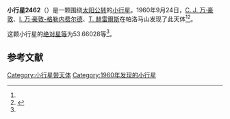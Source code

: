 {{Infobox planet
| bgcolour = #FFFFC0
| name = 2462 Nehalennia
| symbol = 
| image = 
| caption = 
| discovery = yes
| discovery_ref = 
| discoverer = [[C._J._万·豪敦|C. J. 万·豪敦]]、[[I._万·豪敦-格勒内费尔德|I. 万·豪敦-格勒内费尔德]]、[[T._赫雷爾斯|T. 赫雷爾斯]]
| discovery_site = [[帕洛马山|帕洛马山]] 
| discovered = 1960年9月24日
| designations = yes
| mp_name = 
| named_after = 
| alt_names = 6578 P-L/ 1977 DV / 1977 ES / 1990 RQ16
| mp_category = [[主带小行星|主带小行星]]
| orbit_ref = <ref name="a">[http://ssd.jpl.nasa.gov/sbdb.cgi?sstr=2462 2462 Nehalennia] {{Wayback|url=http://ssd.jpl.nasa.gov/sbdb.cgi?sstr=2462 |date=20200820011535 }}，小行星數據庫瀏覽器（JPL Small-Body Database Browser）－[[美国国家航空航天局|美国国家航空航天局]]喷气推进实验室</ref>
| epoch = 2456400.5 (2013年4月18日更新)
| aphelion = {{convert|2.7506567|AU|km|3|abbr=on|lk=out}}
| perihelion = {{convert|2.0647977|AU|km|3|abbr=on}}
| semimajor = {{convert|2.4077272|AU|km|3|abbr=on}}
| eccentricity = 0.1424287
| period = 1364.612475 [[日|日]]<br />3.74[[儒略年|儒略年]]
| avg_speed = 
| inclination = 2.98639
| asc_node = 99.79631
| mean_anomaly = 
| arg_peri = 53.66028
| satellites = 
| physical_characteristics = yes
| dimensions = 
| mass = 
| density = 
| surface_grav = 
| escape_velocity = 
| sidereal_day = 
| axial_tilt = 
| pole_ecliptic_lat = 
| pole_ecliptic_lon = 
| albedo = 
| temperatures= 
| temp_name1 = 
| mean_temp_1 = 
| max_temp_1 = 
| temp_name2 = 
| max_temp_2 = 
| spectral_type = 
| abs_magnitude = 53.66028
}}

'''小行星2462'''（{{lang-en|2462 Nehalennia}}）是一颗围绕[[太阳|太阳]][[公转|公转]]的[[小行星|小行星]]。1960年9月24日，[[C._J._万·豪敦|C. J. 万·豪敦]]、[[I._万·豪敦-格勒内费尔德|I. 万·豪敦-格勒内费尔德]]、[[T._赫雷爾斯|T. 赫雷爾斯]]在帕洛马山发现了此天体<ref name="a" /><ref>{{cite news|title=小行星列表|url=http://cfa-www.harvard.edu/iau/lists/NumberedMPs.txt|accessdate=2013-07-08|newspaper=哈佛大学|archive-date=2008-05-17|archive-url=https://web.archive.org/web/20080517010638/http://cfa-www.harvard.edu/iau/lists/NumberedMPs.txt|dead-url=no}}</ref>。

这颗小行星的[[绝对星等|绝对星等]]为53.66028等<ref name="a" />。

==参考文献==
{{reflist}}
{{Minor Planet Number|[[小行星2461|小行星2461]]|[[小行星2463|小行星2463]]}}

{{小天体}}

[[Category:小行星带天体|Category:小行星带天体]]
[[Category:1960年发现的小行星|Category:1960年发现的小行星]]

{{asteroid-stub}}